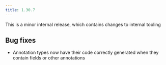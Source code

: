 ```yaml
---
title: 1.30.7
---
```


This is a minor internal release, which contains changes to internal tooling

## Bug fixes

 * Annotation types now have their code correctly generated when they contain fields or other annotations
